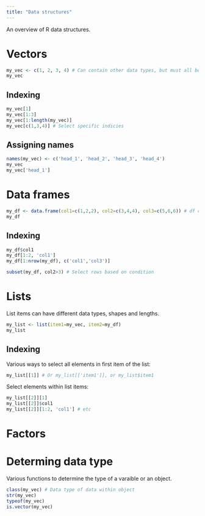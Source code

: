 ---
title: "Data structures"
---
An overview of R data structures.

# Vectors
```{r}
my_vec <- c(1, 2, 3, 4) # Can contain other data types, but must all be the same type. E.g. All boolean, or all character.
my_vec
```

## Indexing
```{r}
my_vec[1]
my_vec[1:3]
my_vec[1:length(my_vec)]
my_vec[c(1,3,4)] # Select specific indicies
```

## Assigning names
```{r}
names(my_vec) <- c('head_1', 'head_2', 'head_3', 'head_4')
my_vec
my_vec['head_1']
```

# Data frames
```{r}
my_df <- data.frame(col1=c(1,2,2), col2=c(3,4,4), col3=c(5,6,6)) # df columns created from vectors
my_df
```

## Indexing
```{r}
my_df$col1
my_df[1:2, 'col1']
my_df[1:nrow(my_df), c('col1','col3')]

subset(my_df, col2>3) # Select rows based on condition
```

# Lists
List items can have different data types, shapes and lengths.
```{r}
my_list <- list(item1=my_vec, item2=my_df)
my_list
```

## Indexing
Various ways to select all elements in first item of the list:
```{r}
my_list[[1]] # Or my_list[['item1']], or my_list$item1
```
Select elements within list items:
```{r}
my_list[[2]][1]
my_list[[2]]$col1
my_list[[2]][1:2, 'col1'] # etc
```

# Factors

# Determing data type
Various functions to determine the type of a varaible or an object.
```{r}
class(my_vec) # Data type of data within object
str(my_vec)
typeof(my_vec)
is.vector(my_vec)

```